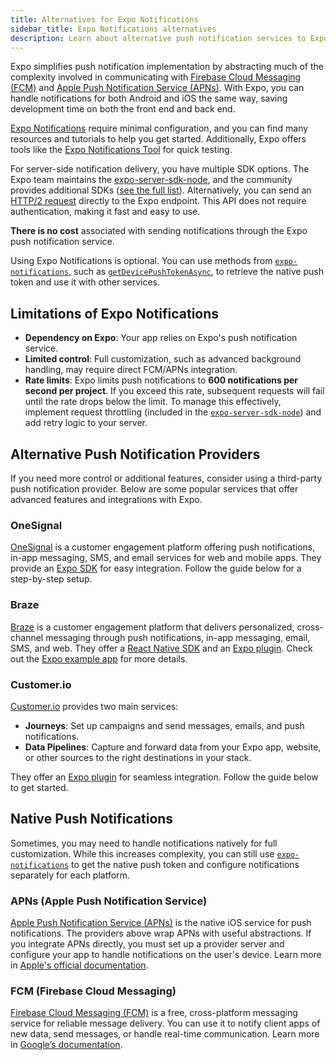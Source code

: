 ```yaml
---
title: Alternatives for Expo Notifications
sidebar_title: Expo Notifications alternatives
description: Learn about alternative push notification services to Expo Notifications.
---
```



Expo simplifies push notification implementation by abstracting much of the complexity involved in communicating with [Firebase Cloud Messaging (FCM)](https://firebase.google.com/docs/cloud-messaging) and [Apple Push Notification Service (APNs)](https://developer.apple.com/documentation/usernotifications/setting-up-a-remote-notification-server). With Expo, you can handle notifications for both Android and iOS the same way, saving development time on both the front end and back end.

[Expo Notifications](/push-notifications/overview) require minimal configuration, and you can find many resources and tutorials to help you get started. Additionally, Expo offers tools like the [Expo Notifications Tool](https://expo.dev/notifications) for quick testing.

For server-side notification delivery, you have multiple SDK options. The Expo team maintains the [expo-server-sdk-node](https://github.com/expo/expo-server-sdk-node), and the community provides additional SDKs ([see the full list](https://docs.expo.dev/push-notifications/sending-notifications/#third-party-sdks)). Alternatively, you can send an [HTTP/2 request](https://docs.expo.dev/push-notifications/sending-notifications/#http2-api) directly to the Expo endpoint. This API does not require authentication, making it fast and easy to use.

**There is no cost** associated with sending notifications through the Expo push notification service.

Using Expo Notifications is optional. You can use methods from [`expo-notifications`](/versions/latest/sdk/notifications/), such as [`getDevicePushTokenAsync`](/versions/latest/sdk/notifications/#getdevicepushtokenasync), to retrieve the native push token and use it with other services.

## Limitations of Expo Notifications

- **Dependency on Expo**: Your app relies on Expo's push notification service.
- **Limited control**: Full customization, such as advanced background handling, may require direct FCM/APNs integration.
- **Rate limits**: Expo limits push notifications to **600 notifications per second per project**. If you exceed this rate, subsequent requests will fail until the rate drops below the limit. To manage this effectively, implement request throttling (included in the [`expo-server-sdk-node`](https://github.com/expo/expo-server-sdk-node)) and add retry logic to your server.

## Alternative Push Notification Providers

If you need more control or additional features, consider using a third-party push notification provider. Below are some popular services that offer advanced features and integrations with Expo.

### OneSignal

[OneSignal](https://onesignal.com/) is a customer engagement platform offering push notifications, in-app messaging, SMS, and email services for web and mobile apps. They provide an [Expo SDK](https://github.com/OneSignal/onesignal-expo-plugin) for easy integration. Follow the guide below for a step-by-step setup.

<BoxLink
  title="OneSignal Expo SDK Setup"
  description="Learn how to integrate OneSignal in your Expo project."
  href="https://documentation.onesignal.com/docs/react-native-expo-sdk-setup"
/>

### Braze

[Braze](braze.com/) is a customer engagement platform that delivers personalized, cross-channel messaging through push notifications, in-app messaging, email, SMS, and web. They offer a [React Native SDK](https://github.com/braze-inc/braze-react-native-sdk) and an [Expo plugin](https://github.com/braze-inc/braze-expo-plugin/tree/main). Check out the [Expo example app](https://github.com/braze-inc/braze-expo-plugin/tree/main/example) for more details.

<BoxLink
  title="Braze Expo Setup"
  description="Learn how to integrate Braze in your Expo project."
  href="https://www.braze.com/docs/developer_guide/platforms/react_native/sdk_integration"
/>

### Customer.io

[Customer.io](http://Customer.io) provides two main services:

- **Journeys**: Set up campaigns and send messages, emails, and push notifications.
- **Data Pipelines**: Capture and forward data from your Expo app, website, or other sources to the right destinations in your stack.

They offer an [Expo plugin](https://github.com/customerio/customerio-expo-plugin) for seamless integration. Follow the guide below to get started.

<BoxLink
  title="Customer.io Expo Quick Start Guide"
  description="Learn how to integrate Customer.io in your Expo project."
  href="https://docs.customer.io/sdk/expo/quick-start-guide/"
/>

## Native Push Notifications

Sometimes, you may need to handle notifications natively for full customization. While this increases complexity, you can still use [`expo-notifications`](/versions/latest/sdk/notifications/) to get the native push token and configure notifications separately for each platform.

### APNs (Apple Push Notification Service)

[Apple Push Notification Service (APNs)](https://developer.apple.com/documentation/usernotifications/setting-up-a-remote-notification-server) is the native iOS service for push notifications. The providers above wrap APNs with useful abstractions. If you integrate APNs directly, you must set up a provider server and configure your app to handle notifications on the user's device. Learn more in [Apple's official documentation](https://developer.apple.com/documentation/usernotifications/setting-up-a-remote-notification-server).

### FCM (Firebase Cloud Messaging)

[Firebase Cloud Messaging (FCM)](https://firebase.google.com/docs/cloud-messaging) is a free, cross-platform messaging service for reliable message delivery. You can use it to notify client apps of new data, send messages, or handle real-time communication. Learn more in [Google’s documentation](https://firebase.google.com/docs/cloud-messaging).
